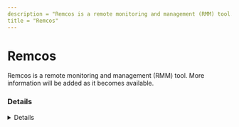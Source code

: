 ```yaml
---
description = "Remcos is a remote monitoring and management (RMM) tool. More information will be added as it becomes available."
title = "Remcos"
---
```




# Remcos

Remcos is a remote monitoring and management (RMM) tool. More information will be added as it becomes available.

### Details
<Details author={""}
         category={""}
         created={""}
         website={""}
         lastModified={""}
         privileges={""}
         free={ false }
         verification={ false }
/>

#### Installation Paths
<Card code={ ["remcos*.exe"] }/>





### Forensic Artifacts








### Detections
- Detects potential processes activity of Remcos RMM tool
  - [Sigma Rule](https://github.com/magicsword-io/LOLRMM/blob/main/detections/sigma/remcos_processes_sigma.yml)


